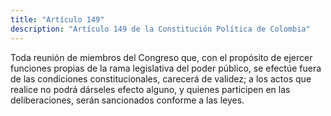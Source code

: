 ```yaml
---
title: "Artículo 149"
description: "Artículo 149 de la Constitución Política de Colombia"
---
```


Toda reunión de miembros del Congreso que, con el propósito de ejercer funciones propias de la rama legislativa del poder público, se efectúe fuera de las condiciones constitucionales, carecerá de validez; a los actos que realice no podrá dárseles efecto alguno, y quienes participen en las deliberaciones, serán sancionados conforme a las leyes.
